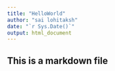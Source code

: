 ```yaml
---
title: "HelloWorld"
author: "sai lohitaksh"
date: "`r Sys.Date()`"
output: html_document
---
```


## This is a markdown file
